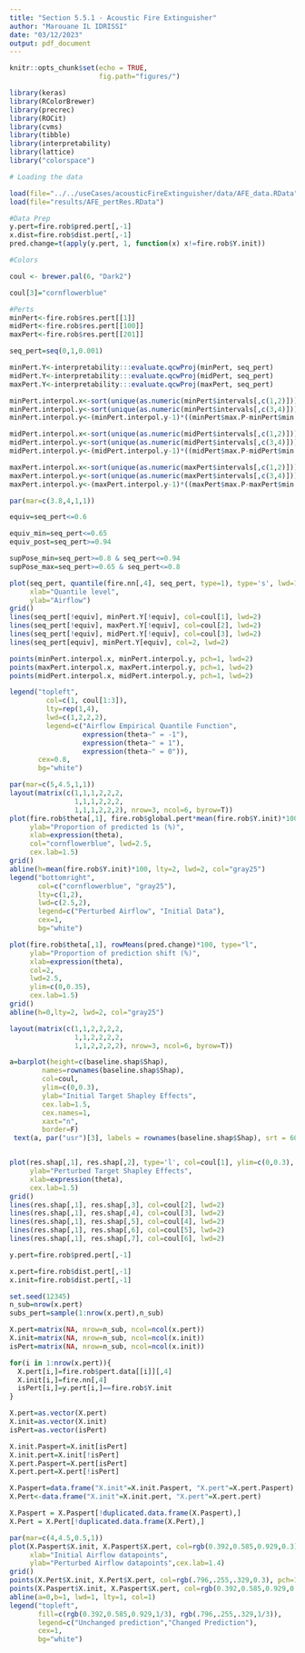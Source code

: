 ```yaml
---
title: "Section 5.5.1 - Acoustic Fire Extinguisher"
author: "Marouane IL IDRISSI"
date: "03/12/2023"
output: pdf_document
---
```


```r
knitr::opts_chunk$set(echo = TRUE,
                      fig.path="figures/")

library(keras)
library(RColorBrewer)
library(precrec)
library(ROCit)
library(cvms)
library(tibble)
library(interpretability)
library(lattice)
library("colorspace")
```


```r
# Loading the data

load(file="../../useCases/acousticFireExtinguisher/data/AFE_data.RData")
load(file="results/AFE_pertRes.RData")
```

```r
#Data Prep
y.pert=fire.rob$pred.pert[,-1]
x.dist=fire.rob$dist.pert[,-1]
pred.change=t(apply(y.pert, 1, function(x) x!=fire.rob$Y.init))

#Colors

coul <- brewer.pal(6, "Dark2") 

coul[3]="cornflowerblue"

#Perts
minPert<-fire.rob$res.pert[[1]]
midPert<-fire.rob$res.pert[[100]]
maxPert<-fire.rob$res.pert[[201]]

seq_pert=seq(0,1,0.001)

minPert.Y<-interpretability:::evaluate.qcwProj(minPert, seq_pert)
midPert.Y<-interpretability:::evaluate.qcwProj(midPert, seq_pert)
maxPert.Y<-interpretability:::evaluate.qcwProj(maxPert, seq_pert)

minPert.interpol.x<-sort(unique(as.numeric(minPert$intervals[,c(1,2)])))
minPert.interpol.y<-sort(unique(as.numeric(minPert$intervals[,c(3,4)])))
minPert.interpol.y<-(minPert.interpol.y-1)*((minPert$max.P-minPert$min.P)/2)+minPert$max.P

midPert.interpol.x<-sort(unique(as.numeric(midPert$intervals[,c(1,2)])))
midPert.interpol.y<-sort(unique(as.numeric(midPert$intervals[,c(3,4)])))
midPert.interpol.y<-(midPert.interpol.y-1)*((midPert$max.P-midPert$min.P)/2)+midPert$max.P

maxPert.interpol.x<-sort(unique(as.numeric(maxPert$intervals[,c(1,2)])))
maxPert.interpol.y<-sort(unique(as.numeric(maxPert$intervals[,c(3,4)])))
maxPert.interpol.y<-(maxPert.interpol.y-1)*((maxPert$max.P-maxPert$min.P)/2)+maxPert$max.P
```

```r
par(mar=c(3.8,4,1,1))

equiv=seq_pert<=0.6

equiv_min=seq_pert<=0.65
equiv_post=seq_pert>=0.94

supPose_min=seq_pert>=0.8 & seq_pert<=0.94
supPose_max=seq_pert>=0.65 & seq_pert<=0.8

plot(seq_pert, quantile(fire.nn[,4], seq_pert, type=1), type='s', lwd=1,
     xlab="Quantile level",
     ylab="Airflow")
grid()
lines(seq_pert[!equiv], minPert.Y[!equiv], col=coul[1], lwd=2)
lines(seq_pert[!equiv], maxPert.Y[!equiv], col=coul[2], lwd=2)
lines(seq_pert[!equiv], midPert.Y[!equiv], col=coul[3], lwd=2)
lines(seq_pert[equiv], minPert.Y[equiv], col=2, lwd=2)

points(minPert.interpol.x, minPert.interpol.y, pch=1, lwd=2)
points(maxPert.interpol.x, maxPert.interpol.y, pch=1, lwd=2)
points(midPert.interpol.x, midPert.interpol.y, pch=1, lwd=2)

legend("topleft",
         col=c(1, coul[1:3]),
         lty=rep(1,4),
         lwd=c(1,2,2,2),
         legend=c("Airflow Empirical Quantile Function",
                  expression(theta~" = -1"),
                  expression(theta~" = 1"),
                  expression(theta~" = 0")),
       cex=0.8,
       bg="white")
```


```r
par(mar=c(5,4.5,1,1))
layout(matrix(c(1,1,1,2,2,2,
                1,1,1,2,2,2,
                1,1,1,2,2,2), nrow=3, ncol=6, byrow=T))
plot(fire.rob$theta[,1], fire.rob$global.pert*mean(fire.rob$Y.init)*100, type='l',
     ylab="Proportion of predicted 1s (%)",
     xlab=expression(theta),
     col="cornflowerblue", lwd=2.5,
     cex.lab=1.5)
grid()
abline(h=mean(fire.rob$Y.init)*100, lty=2, lwd=2, col="gray25")
legend("bottomright",
       col=c("cornflowerblue", "gray25"),
       lty=c(1,2),
       lwd=c(2.5,2),
       legend=c("Perturbed Airflow", "Initial Data"),
       cex=1,
       bg="white")

plot(fire.rob$theta[,1], rowMeans(pred.change)*100, type="l",
     ylab="Proportion of prediction shift (%)",
     xlab=expression(theta),
     col=2,
     lwd=2.5,
     ylim=c(0,0.35),
     cex.lab=1.5)
grid()
abline(h=0,lty=2, lwd=2, col="gray25")

layout(matrix(c(1,1,2,2,2,2,
                1,1,2,2,2,2,
                1,1,2,2,2,2), nrow=3, ncol=6, byrow=T))

a=barplot(height=c(baseline.shap$Shap),
        names=rownames(baseline.shap$Shap),
        col=coul,
        ylim=c(0,0.3),
        ylab="Initial Target Shapley Effects",
        cex.lab=1.5,
        cex.names=1,
        xaxt="n",
        border=F)
 text(a, par("usr")[3], labels = rownames(baseline.shap$Shap), srt = 60, adj = c(1.1,1.1), xpd = TRUE, cex=1) 


plot(res.shap[,1], res.shap[,2], type='l', col=coul[1], ylim=c(0,0.3), lwd=2,
     ylab="Perturbed Target Shapley Effects",
     xlab=expression(theta),
     cex.lab=1.5)
grid()
lines(res.shap[,1], res.shap[,3], col=coul[2], lwd=2)
lines(res.shap[,1], res.shap[,4], col=coul[3], lwd=2)
lines(res.shap[,1], res.shap[,5], col=coul[4], lwd=2)
lines(res.shap[,1], res.shap[,6], col=coul[5], lwd=2)
lines(res.shap[,1], res.shap[,7], col=coul[6], lwd=2)
```

```r
y.pert=fire.rob$pred.pert[,-1]

x.pert=fire.rob$dist.pert[,-1]
x.init=fire.rob$dist.pert[,-1]

set.seed(12345)
n_sub=nrow(x.pert)
subs_pert=sample(1:nrow(x.pert),n_sub)

X.pert=matrix(NA, nrow=n_sub, ncol=ncol(x.pert))
X.init=matrix(NA, nrow=n_sub, ncol=ncol(x.init))
isPert=matrix(NA, nrow=n_sub, ncol=ncol(x.init))

for(i in 1:nrow(x.pert)){
  X.pert[i,]=fire.rob$pert.data[[i]][,4] 
  X.init[i,]=fire.nn[,4]
  isPert[i,]=y.pert[i,]==fire.rob$Y.init
}

X.pert=as.vector(X.pert)
X.init=as.vector(X.init)
isPert=as.vector(isPert)

X.init.Paspert=X.init[isPert]
X.init.pert=X.init[!isPert]
X.pert.Paspert=X.pert[isPert]
X.pert.pert=X.pert[!isPert]

X.Paspert=data.frame("X.init"=X.init.Paspert, "X.pert"=X.pert.Paspert)
X.Pert<-data.frame("X.init"=X.init.pert, "X.pert"=X.pert.pert)

X.Paspert = X.Paspert[!duplicated.data.frame(X.Paspert),]
X.Pert = X.Pert[!duplicated.data.frame(X.Pert),]
```

```r
par(mar=c(4,4.5,0.5,1))
plot(X.Paspert$X.init, X.Paspert$X.pert, col=rgb(0.392,0.585,0.929,0.3), pch=19,
     xlab="Initial Airflow datapoints",
     ylab="Perturbed Airflow datapoints",cex.lab=1.4)
grid()
points(X.Pert$X.init, X.Pert$X.pert, col=rgb(.796,.255,.329,0.3), pch=19, cex=1)
points(X.Paspert$X.init, X.Paspert$X.pert, col=rgb(0.392,0.585,0.929,0.018), pch=19, cex=1)
abline(a=0,b=1, lwd=1, lty=1, col=1)
legend("topleft",
       fill=c(rgb(0.392,0.585,0.929,1/3), rgb(.796,.255,.329,1/3)),
       legend=c("Unchanged prediction","Changed Prediction"),
       cex=1,
       bg="white")
```
